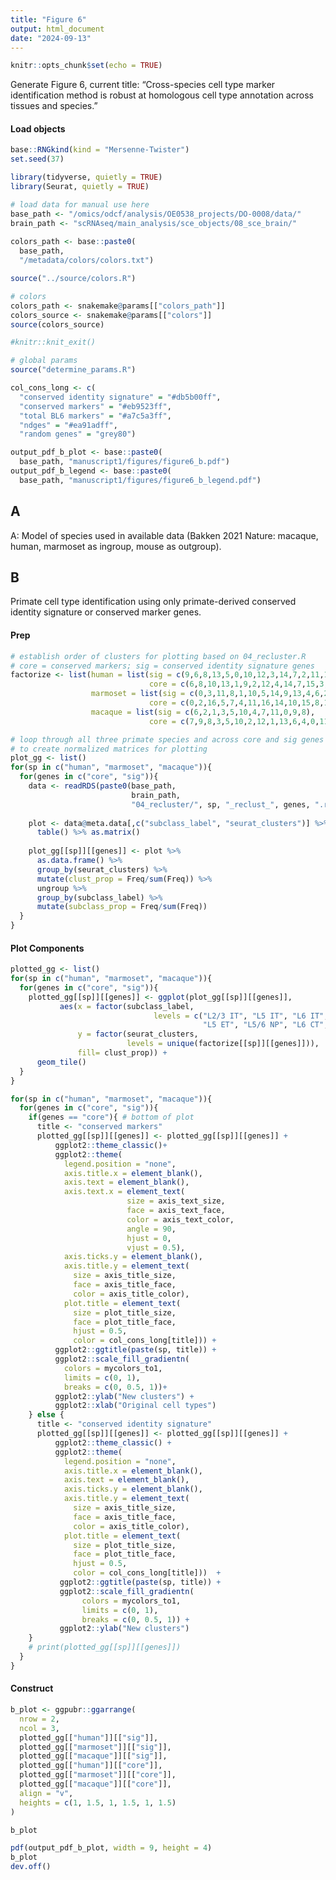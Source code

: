 ```yaml
---
title: "Figure 6"
output: html_document
date: "2024-09-13"
---
```


```r
knitr::opts_chunk$set(echo = TRUE)
```

Generate Figure 6, current title:
"Cross-species cell type marker identification method is robust at homologous cell type annotation across tissues and species."

#### Load objects

```r
base::RNGkind(kind = "Mersenne-Twister")
set.seed(37)
```

```r
library(tidyverse, quietly = TRUE)
library(Seurat, quietly = TRUE)
```

```r

# load data for manual use here
base_path <- "/omics/odcf/analysis/OE0538_projects/DO-0008/data/"
brain_path <- "scRNAseq/main_analysis/sce_objects/08_sce_brain/"
  
colors_path <- base::paste0(
  base_path, 
  "/metadata/colors/colors.txt")

source("../source/colors.R")

```

```r
# colors
colors_path <- snakemake@params[["colors_path"]]
colors_source <- snakemake@params[["colors"]]
source(colors_source)

#knitr::knit_exit()

```

```r
# global params
source("determine_params.R")

col_cons_long <- c(
  "conserved identity signature" = "#db5b00ff",
  "conserved markers" = "#eb9523ff",
  "total BL6 markers" = "#a7c5a3ff",
  "ndges" = "#ea91adff",
  "random genes" = "grey80")
```

```r
output_pdf_b_plot <- base::paste0(
  base_path, "manuscript1/figures/figure6_b.pdf")
output_pdf_b_legend <- base::paste0(
  base_path, "manuscript1/figures/figure6_b_legend.pdf")
```

## A

A: Model of species used in available data (Bakken 2021 Nature: macaque, human, marmoset as ingroup, mouse as outgroup).

## B

Primate cell type identification using only primate-derived conserved identity signature or conserved marker genes.

#### Prep

```r
# establish order of clusters for plotting based on 04_recluster.R
# core = conserved markers; sig = conserved identity signature genes
factorize <- list(human = list(sig = c(9,6,8,13,5,0,10,12,3,14,7,2,11,1,4),
                               core = c(6,8,10,13,1,9,2,12,4,14,7,15,3,0,11,5)),
                  marmoset = list(sig = c(0,3,11,8,1,10,5,14,9,13,4,6,2,7,12),
                               core = c(0,2,16,5,7,4,11,16,14,10,15,8,13,3,1,9,12,6)),
                  macaque = list(sig = c(6,2,1,3,5,10,4,7,11,0,9,8),
                               core = c(7,9,8,3,5,10,2,12,1,13,6,4,0,11)))
```

```r
# loop through all three primate species and across core and sig genes sets
# to create normalized matrices for plotting
plot_gg <- list()
for(sp in c("human", "marmoset", "macaque")){
  for(genes in c("core", "sig")){
    data <- readRDS(paste0(base_path, 
                           brain_path, 
                           "04_recluster/", sp, "_reclust_", genes, ".rds"))
    
    plot <- data@meta.data[,c("subclass_label", "seurat_clusters")] %>%
      table() %>% as.matrix()
    
    plot_gg[[sp]][[genes]] <- plot %>%
      as.data.frame() %>%
      group_by(seurat_clusters) %>%
      mutate(clust_prop = Freq/sum(Freq)) %>%
      ungroup %>%
      group_by(subclass_label) %>%
      mutate(subclass_prop = Freq/sum(Freq))
  }
}
```

#### Plot Components

```r
plotted_gg <- list()
for(sp in c("human", "marmoset", "macaque")){
  for(genes in c("core", "sig")){
    plotted_gg[[sp]][[genes]] <- ggplot(plot_gg[[sp]][[genes]], 
           aes(x = factor(subclass_label, 
                                levels = c("L2/3 IT", "L5 IT", "L6 IT", "L6 IT Car3", 
                                           "L5 ET", "L5/6 NP", "L6 CT", "L6b")), 
               y = factor(seurat_clusters, 
                          levels = unique(factorize[[sp]][[genes]])),
               fill= clust_prop)) + 
      geom_tile()
  }
}
```

```r
for(sp in c("human", "marmoset", "macaque")){
  for(genes in c("core", "sig")){
    if(genes == "core"){ # bottom of plot
      title <- "conserved markers"
      plotted_gg[[sp]][[genes]] <- plotted_gg[[sp]][[genes]] + 
          ggplot2::theme_classic()+
          ggplot2::theme(
            legend.position = "none",
            axis.title.x = element_blank(),
            axis.text = element_blank(),
            axis.text.x = element_text(
                          size = axis_text_size,
                          face = axis_text_face,
                          color = axis_text_color,
                          angle = 90,
                          hjust = 0,
                          vjust = 0.5),
            axis.ticks.y = element_blank(),
            axis.title.y = element_text(
              size = axis_title_size,
              face = axis_title_face,
              color = axis_title_color),
            plot.title = element_text(
              size = plot_title_size,
              face = plot_title_face,
              hjust = 0.5,
              color = col_cons_long[title])) +
          ggplot2::ggtitle(paste(sp, title)) +
          ggplot2::scale_fill_gradientn(
            colors = mycolors_to1,
            limits = c(0, 1),
            breaks = c(0, 0.5, 1))+
          ggplot2::ylab("New clusters") +
          ggplot2::xlab("Original cell types")
    } else {
      title <- "conserved identity signature"
      plotted_gg[[sp]][[genes]] <- plotted_gg[[sp]][[genes]] + 
          ggplot2::theme_classic() +
          ggplot2::theme(
            legend.position = "none",
            axis.title.x = element_blank(),
            axis.text = element_blank(),
            axis.ticks.y = element_blank(),
            axis.title.y = element_text(
              size = axis_title_size,
              face = axis_title_face,
              color = axis_title_color),
            plot.title = element_text(
              size = plot_title_size,
              face = plot_title_face,
              hjust = 0.5,
              color = col_cons_long[title]))  +
           ggplot2::ggtitle(paste(sp, title)) +
           ggplot2::scale_fill_gradientn(
                colors = mycolors_to1,
                limits = c(0, 1),
                breaks = c(0, 0.5, 1)) +
           ggplot2::ylab("New clusters")
    }
    # print(plotted_gg[[sp]][[genes]])
  }
}
```

#### Construct

```r

b_plot <- ggpubr::ggarrange(
  nrow = 2,
  ncol = 3,
  plotted_gg[["human"]][["sig"]],
  plotted_gg[["marmoset"]][["sig"]],
  plotted_gg[["macaque"]][["sig"]],
  plotted_gg[["human"]][["core"]],
  plotted_gg[["marmoset"]][["core"]],
  plotted_gg[["macaque"]][["core"]],
  align = "v",
  heights = c(1, 1.5, 1, 1.5, 1, 1.5)
)

b_plot
```

```r
pdf(output_pdf_b_plot, width = 9, height = 4)
b_plot
dev.off()
```



